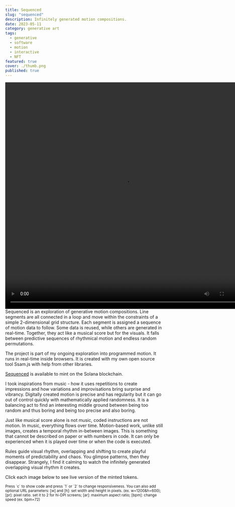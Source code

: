 ```yaml
---
title: Sequenced
slug: "sequenced"
description: Infinitely generated motion compositions.
date: 2023-05-11
category: generative art
tags:
  - generative
  - software
  - motion
  - interactive
  - NFT
featured: true
cover: ./thumb.png
published: true
---
```




<GC start={1} end={6} class="mb-12">
  <Video src={vid1} width="762" height="720" />
</GC>

<GC start={6} end={12}>
Sequenced is an exploration of generative motion compositions. Line segments are all connected in a loop and move within the constraints of a simple 2-dimensional grid structure. Each segment is assigned a sequence of motion data to follow. Some data is reused, while others are generated in real-time. Together, they act like a musical score but for the visuals. It falls between predictive sequences of rhythmical motion and endless random permutations.

The project is part of my ongoing exploration into programmed motion. It runs in real-time inside browsers. It is created with my own open source tool Ssam.js with help from other libraries.

[Sequenced](https://codecanvas.art/drop/8Dus2SwgbXATR6tGSjcKcFSAkmhpZD17g36kgpVz3Bpk) is available to mint on the Solana blockchain.

  </GC>

I took inspirations from music - how it uses repetitions to create impressions and how variations and improvisations bring surprise and vibrancy. Digitally created motion is precise and has regularity but it can go out of control quickly with mathematically applied randomness. It is a balancing act to find an interesting middle ground between being too random and thus boring and being too precise and also boring.

Just like musical score alone is not music, coded instructions are not motion. In music, everything flows over time. Motion-based work, unlike still images, creates a temporal rhythm in-between images. This is something that cannot be described on paper or with numbers in code. It can only be experienced when it is played over time or when the code is executed.

Rules guide visual rhythm, overlapping and shifting to create playful moments of predictability and chaos. You glimpse patterns, then they disappear. Strangely, I find it calming to watch the infinitely generated overlapping visual rhythm it creates.

Click each image below to see live version of the minted tokens. 

<GC>
<small>
Press `c` to show code and press `1` or `2` to change responsiveness. 
You can also add optional URL parameters: [w] and [h]: set width and height in pixels. (ex. w=1200&h=600); [pr]: pixel ratio. set it to 2 for hi-DPI screens; [ar]: maximum aspect ratio; [bpm]: change speed (ex. bpm=72)
</small>
</GC>

<GC start={1} end={13}>
  <CodeCanvasGrid title="sequenced" />
</GC>
